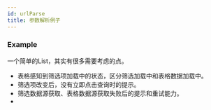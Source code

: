 ```yaml
---
id: urlParse
title: 参数解析例子
---
```


### Example

一个简单的List，其实有很多需要考虑的点。
- 表格感知到筛选项加载中的状态，区分筛选加载中和表格数据加载中。
- 筛选项改变后，没有立即点击查询时的提示。
- 筛选数据源获取、表格数据源获取失败后的提示和重试能力。
- 


<ExampleCustomizer code={code} example={Example} />

